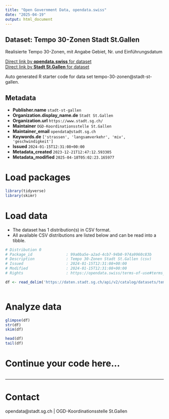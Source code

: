 ```yaml
---
title: "Open Government Data, opendata.swiss"
date: "2025-04-19"
output: html_document
---
```


## Dataset: Tempo 30-Zonen Stadt St.Gallen

Realisierte Tempo 30-Zonen, mit Angabe Gebiet, Nr. und Einführungsdatum

[Direct link by **opendata.swiss** for dataset](https://opendata.swiss/de/dataset/tempo-30-zonen2)<br>
[Direct link by **Stadt St.Gallen** for dataset](https://daten.stadt.sg.ch/explore/dataset/tempo-30-zonen/)

Auto generated R starter code for data set tempo-30-zonen@stadt-st-gallen.

## Metadata

- **Publisher.name** `stadt-st-gallen`
- **Organization.display_name.de** `Stadt St.Gallen`
- **Organization.url** `https://www.stadt.sg.ch/`
- **Maintainer** `OGD-Koordinationsstelle St.Gallen`
- **Maintainer_email** `opendata@stadt.sg.ch`
- **Keywords.de** `['strassen', 'langsamverkehr', 'miv', 'geschwindigkeit']`
- **Issued** `2024-01-15T12:31:08+00:00`
- **Metadata_created** `2023-12-21T12:47:12.593305`
- **Metadata_modified** `2025-04-18T05:02:23.165977`


# Load packages

```r

library(tidyverse)
library(skimr)

```

# Load data

-   The dataset has 1 distribution(s) in CSV format.
-   All available CSV distributions are listed below and can be read into a tibble.

```r

# Distribution 0
# Package_id               : 99a0ba5e-a2ad-4cb7-94b0-974a9960c83b
# Description              : Tempo 30-Zonen Stadt St.Gallen (csv)
# Issued                   : 2024-01-15T12:31:08+00:00
# Modified                 : 2024-01-15T12:31:08+00:00
# Rights                   : https://opendata.swiss/terms-of-use#terms_by_ask

df <- read_delim('https://daten.stadt.sg.ch/api/v2/catalog/datasets/tempo-30-zonen/exports/csv?use_labels=true')



```

# Analyze data

```r

glimpse(df)
str(df)
skim(df)

head(df)
tail(df)

```

# Continue your code here...

```r

```

------------------------------------------------------------------------

# Contact

opendata@stadt.sg.ch | OGD-Koordinationsstelle St.Gallen
